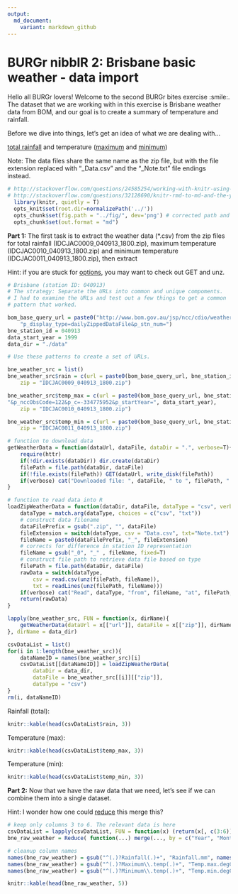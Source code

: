 ```yaml
---
output:
  md_document:
    variant: markdown_github
---
```


# BURGr nibblR 2: Brisbane basic weather - data import

Hello all BURGr lovers! Welcome to the second BURGr bites exercise :smile:. The dataset that we are working with in this exercise is Brisbane weather data from BOM, and our goal is to create a summary of temperature and rainfall. 

Before we dive into things, let's get an idea of what we are dealing with...

[total rainfall](http://www.bom.gov.au/jsp/ncc/cdio/weatherData/av?p_display_type=dailyZippedDataFile&p_stn_num=40913&p_nccObsCode=136&p_c=-334778842&p_startYear=1999) and temperature ([maximum](http://www.bom.gov.au/jsp/ncc/cdio/weatherData/av?p_display_type=dailyZippedDataFile&p_stn_num=40913&p_nccObsCode=122&p_c=-334775952&p_startYear=1999) and [minimum](http://www.bom.gov.au/jsp/ncc/cdio/weatherData/av?p_display_type=dailyZippedDataFile&p_stn_num=40913&p_nccObsCode=123&p_c=-334776148&p_startYear=1999))

Note: The data files share the same name as the zip file, but with the file extension replaced with "_Data.csv" and the "_Note.txt" file endings instead.

```r
# http://stackoverflow.com/questions/24585254/working-with-knitr-using-subdirectories#24585750
# http://stackoverflow.com/questions/32128690/knitr-rmd-to-md-and-the-yaml-header
  library(knitr, quietly = T)
  opts_knit$set(root.dir=normalizePath('../'))
  opts_chunk$set(fig.path = "../fig/", dev='png') # corrected path and added dev
  opts_chunk$set(out.format = "md")
```

**Part 1:**<a id="part1"></a> The first task is to extract the weather data (*.csv) from the zip files for total rainfall (IDCJAC0009_040913_1800.zip), maximum temperature (IDCJAC0010_040913_1800.zip) and minimum temperature (IDCJAC0011_040913_1800.zip), then extract

Hint: if you are stuck for [options](http://stackoverflow.com/questions/28404232/#39911839), you may want to check out GET and unz. 

```r
# Brisbane (station ID: 040913)
# The strategy: Separate the URLs into common and unique compoments. 
# I had to examine the URLs and test out a few things to get a common 
# pattern that worked.

bom_base_query_url = paste0("http://www.bom.gov.au/jsp/ncc/cdio/weatherData/av?", 
    "p_display_type=dailyZippedDataFile&p_stn_num=")
bne_station_id = 040913
data_start_year = 1999
data_dir = "./data"

# Use these patterns to create a set of URLs.

bne_weather_src = list()
bne_weather_src$rain = c(url = paste0(bom_base_query_url, bne_station_id, "&p_nccObsCode=136&p_c=-334778842&p_startYear=", data_start_year), 
    zip = "IDCJAC0009_040913_1800.zip")

bne_weather_src$temp_max = c(url = paste0(bom_base_query_url, bne_station_id,
"&p_nccObsCode=122&p_c=-334775952&p_startYear=", data_start_year), 
    zip = "IDCJAC0010_040913_1800.zip")

bne_weather_src$temp_min = c(url = paste0(bom_base_query_url, bne_station_id, "&p_nccObsCode=123&p_c=-334776148&p_startYear=", data_start_year), 
    zip = "IDCJAC0011_040913_1800.zip")

# function to download data 
getWeatherData = function(dataUrl, dataFile, dataDir = ".", verbose=T){
    require(httr)
    if(!dir.exists(dataDir)) dir.create(dataDir)
    filePath = file.path(dataDir, dataFile)
    if(!file.exists(filePath)) GET(dataUrl, write_disk(filePath))
    if(verbose) cat("Downloaded file: ", dataFile, " to ", filePath, ".\n")
}

# function to read data into R
loadZipWeatherData = function(dataDir, dataFile, dataType = "csv", verbose=T){
    dataType = match.arg(dataType, choices = c("csv", "txt"))
    # construct data filename
    dataFilePrefix = gsub(".zip", "", dataFile)
    fileExtension = switch(dataType, csv = "Data.csv", txt="Note.txt")
    fileName = paste0(dataFilePrefix, "_", fileExtension)
    # corrects for difference in station ID representation
    fileName = gsub("_0", "_" , fileName, fixed=T)
    # construct file path to retrieve data file based on type 
    filePath = file.path(dataDir, dataFile)
    rawData = switch(dataType, 
        csv = read.csv(unz(filePath, fileName)), 
        txt = readLines(unz(filePath, fileName)))
    if(verbose) cat("Read", dataType, "from", fileName, "at", filePath, ".\n")
    return(rawData)
}
```

```r

lapply(bne_weather_src, FUN = function(x, dirName){
    getWeatherData(dataUrl = x[["url"]], dataFile = x[["zip"]], dirName)
}, dirName = data_dir)

csvDataList = list()
for(i in 1:length(bne_weather_src)){
    dataNameID = names(bne_weather_src)[i]
    csvDataList[[dataNameID]] = loadZipWeatherData(
        dataDir = data_dir,
        dataFile = bne_weather_src[[i]][["zip"]],
        dataType = "csv")
}
rm(i, dataNameID)
```

Rainfall (total): 

```r
knitr::kable(head(csvDataList$rain, 3))
```

Temperature (max):

```r
knitr::kable(head(csvDataList$temp_max, 3))
```

Temperature (min): 

```r
knitr::kable(head(csvDataList$temp_min, 3))
```

**Part 2:**<a id="part2"></a> Now that we have the raw data that we need, let's see if we can combine them into a single dataset.

Hint: I wonder how one could [reduce](http://stackoverflow.com/questions/8091303/) this merge this?

```r
# keep only columns 3 to 6. The relevant data is here
csvDataList = lapply(csvDataList, FUN = function(x) (return(x[, c(3:6)]) ))
bne_raw_weather = Reduce( function(...) merge(..., by = c("Year", "Month", "Day")), csvDataList)

# cleanup column names
names(bne_raw_weather) = gsub("^(.)?Rainfall(.)+", "Rainfall.mm", names(bne_raw_weather))
names(bne_raw_weather) = gsub("^(.)?Maximum\\.temp(.)+", "Temp.max.degC", names(bne_raw_weather))
names(bne_raw_weather) = gsub("^(.)?Minimum\\.temp(.)+", "Temp.min.degC", names(bne_raw_weather))

knitr::kable(head(bne_raw_weather, 5))

```
